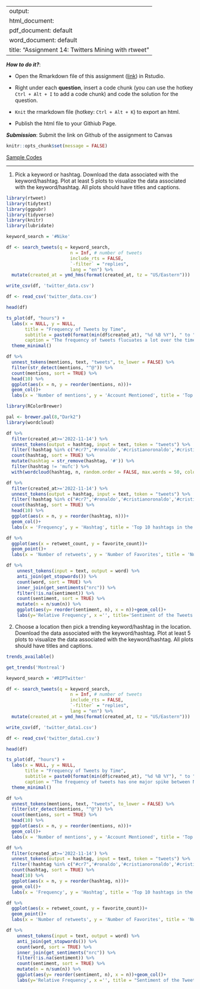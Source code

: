 
---
output: 
  html_document:
  pdf_document: default
  word_document: default
title: "Assignment 14: Twitters Mining with rtweet"
---

***How to do it?***: 

- Open the Rmarkdown file of this assignment ([link](fa2021_assignment14.Rmd)) in Rstudio. 

- Right under each **question**, insert  a code chunk (you can use the hotkey `Ctrl + Alt + I` to add a code chunk) and code the solution for the question. 

- `Knit` the rmarkdown file (hotkey: `Ctrl + Alt + K`) to export an html.  

-  Publish the html file to your Githiub Page. 

***Submission***: Submit the link on Github of the assignment to Canvas

```{r setup, include=FALSE}
knitr::opts_chunk$set(message = FALSE)
```


[Sample Codes](https://bryantstats.github.io/math421/slides/16_text_mining_rtweet.html)

-------

1. Pick a keyword or hashtag. Download the data associated with the keyword/hashtag. Plot at least 5 plots to visualize the data associated with the keyword/hashtag. All plots should have titles and captions. 

```{r}
library(rtweet) 
library(tidytext)
library(ggpubr) 
library(tidyverse) 
library(knitr)
library(lubridate)
```


```{r}
keyword_search = '#Nike'

df <- search_tweets(q = keyword_search, 
                        n = Inf, # number of tweets
                        include_rts = FALSE,
                        `-filter` = "replies",
                        lang = "en") %>% 
  mutate(created_at = ymd_hms(format(created_at, tz = "US/Eastern")))

write_csv(df, 'twitter_data.csv')
```

```{r}
df <- read_csv('twitter_data.csv')

head(df)
```

```{r}
ts_plot(df, "hours") +
  labs(x = NULL, y = NULL,
       title = "Frequency of Tweets by Time",
       subtitle = paste0(format(min(df$created_at), "%d %B %Y"), " to ", format(max(df$created_at),"%d %B %Y")),
       caption = "The frequency of tweets flucuates a lot over the time period.") +
  theme_minimal()
```


```{r}
df %>% 
  unnest_tokens(mentions, text, "tweets", to_lower = FALSE) %>%
  filter(str_detect(mentions, "^@")) %>%  
  count(mentions, sort = TRUE) %>%
  head(10) %>% 
  ggplot(aes(x = n, y = reorder(mentions, n)))+
  geom_col()+
  labs(x = 'Number of mentions', y = 'Account Mentioned', title = 'Top 10 mentions in the tweets', caption='Poshmark is the account that is mentioned the most in the tweets.')
```

```{r}
library(RColorBrewer)

pal <- brewer.pal(8,"Dark2")
library(wordcloud) 

df %>% 
  filter(created_at>='2022-11-14') %>% 
  unnest_tokens(output = hashtag, input = text, token = "tweets") %>%
  filter(!hashtag %in% c("#cr7",'#ronaldo','#cristianoronaldo','#cristiano', '#mufc',"#manutd"), str_detect(hashtag, "^#")) %>% 
  count(hashtag, sort = TRUE) %>%
  mutate(hashtag = str_remove(hashtag, '#')) %>% 
  filter(hashtag != 'mufc') %>% 
  with(wordcloud(hashtag, n, random.order = FALSE, max.words = 50, colors = pal))
```


```{r}
df %>% 
  filter(created_at>='2022-11-14') %>% 
  unnest_tokens(output = hashtag, input = text, token = "tweets") %>%
  filter(!hashtag %in% c("#cr7",'#ronaldo','#cristianoronaldo','#cristiano', '#mufc',"#manutd"), str_detect(hashtag, "^#")) %>% 
  count(hashtag, sort = TRUE) %>%
  head(10) %>% 
  ggplot(aes(x = n, y = reorder(hashtag, n)))+
  geom_col()+
  labs(x = 'Frequency', y = 'Hashtag', title = 'Top 10 hashtags in the tweets', caption = 'Nike, fashion, style, shopmycloset, and poshmark are the most common.')
```

```{r}
df %>% 
  ggplot(aes(x = retweet_count, y = favorite_count))+
  geom_point()+
  labs(x = 'Number of retweets', y = 'Number of Favorites', title = 'Number of favorites vs retweets', caption='The general trend is that if a tweet has more retweets, it has more favorites.')
```

```{r}
df %>%
    unnest_tokens(input = text, output = word) %>% 
    anti_join(get_stopwords()) %>% 
    count(word, sort = TRUE) %>%
    inner_join(get_sentiments("nrc")) %>%
    filter(!is.na(sentiment)) %>%
    count(sentiment, sort = TRUE) %>% 
    mutate(n = n/sum(n)) %>% 
    ggplot(aes(y= reorder(sentiment, n), x = n))+geom_col()+
    labs(y='Relative Frequency', x ='', title='Sentiment of the Tweets', caption ='The tweets have more of a postive sentiment than a negative one.')
```

2. Choose a location then pick a trending keyword/hashtag in the location. Download the data associated with the keyword/hashtag. Plot at least 5 plots to visualize the data associated with the keyword/hashtag. All plots should have titles and captions. 


```{r}
trends_available()
```

```{r}
get_trends('Montreal')
```


```{r}
keyword_search = '#RIPTwitter'

df <- search_tweets(q = keyword_search, 
                        n = Inf, # number of tweets
                        include_rts = FALSE,
                        `-filter` = "replies",
                        lang = "en") %>% 
  mutate(created_at = ymd_hms(format(created_at, tz = "US/Eastern")))

write_csv(df, 'twitter_data1.csv')
```

```{r}
df <- read_csv('twitter_data1.csv')

head(df)
```


```{r}
ts_plot(df, "hours") +
  labs(x = NULL, y = NULL,
       title = "Frequency of Tweets by Time",
       subtitle = paste0(format(min(df$created_at), "%d %B %Y"), " to ", format(max(df$created_at),"%d %B %Y")),
       caption = "The frequency of tweets has one major spike between Nov. 17th and Nov. 18th.") +
  theme_minimal()
```

```{r}
df %>% 
  unnest_tokens(mentions, text, "tweets", to_lower = FALSE) %>%
  filter(str_detect(mentions, "^@")) %>%  
  count(mentions, sort = TRUE) %>%
  head(10) %>% 
  ggplot(aes(x = n, y = reorder(mentions, n)))+
  geom_col()+
  labs(x = 'Number of mentions', y = 'Account Mentioned', title = 'Top 10 mentions in the tweets', caption='@elonmusk is the account that is mentioned the most in the tweets.')
```

```{r}
df %>% 
  filter(created_at>='2022-11-14') %>% 
  unnest_tokens(output = hashtag, input = text, token = "tweets") %>%
  filter(!hashtag %in% c("#cr7",'#ronaldo','#cristianoronaldo','#cristiano', '#mufc',"#manutd"), str_detect(hashtag, "^#")) %>% 
  count(hashtag, sort = TRUE) %>%
  head(10) %>% 
  ggplot(aes(x = n, y = reorder(hashtag, n)))+
  geom_col()+
  labs(x = 'Frequency', y = 'Hashtag', title = 'Top 10 hashtags in the tweets', caption = '#riptwitter is the most common hashtag in these tweets.')
```

```{r}
df %>% 
  ggplot(aes(x = retweet_count, y = favorite_count))+
  geom_point()+
  labs(x = 'Number of retweets', y = 'Number of Favorites', title = 'Number of favorites vs retweets', caption='The general trend is that if a tweet has more retweets, it has more favorites.')
```

```{r}
df %>%
    unnest_tokens(input = text, output = word) %>% 
    anti_join(get_stopwords()) %>% 
    count(word, sort = TRUE) %>%
    inner_join(get_sentiments("nrc")) %>%
    filter(!is.na(sentiment)) %>%
    count(sentiment, sort = TRUE) %>% 
    mutate(n = n/sum(n)) %>% 
    ggplot(aes(y= reorder(sentiment, n), x = n))+geom_col()+
    labs(y='Relative Frequency', x ='', title = "Sentiment of the Tweets", caption="There are approximately the same amount of negative sentiment and positive sentiment in the tweets.")
```

